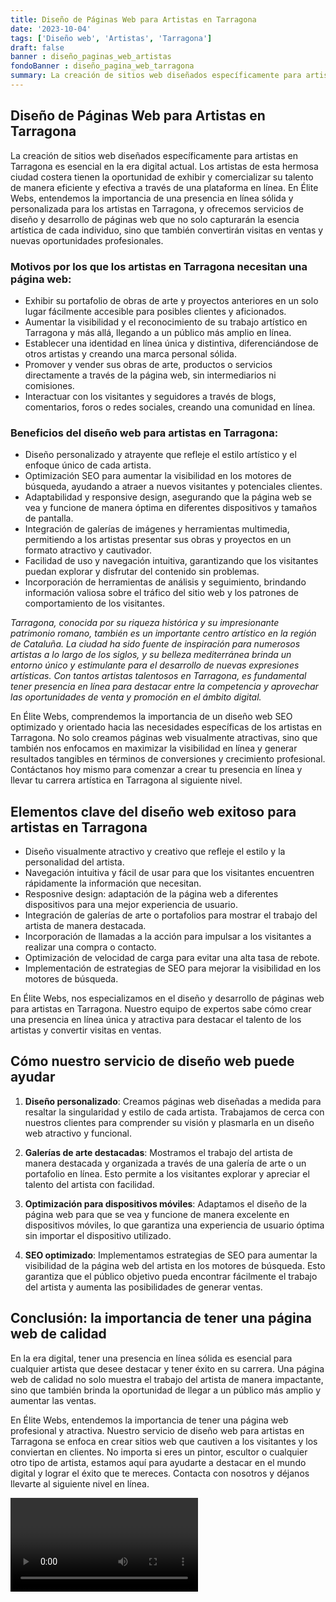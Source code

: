 ```yaml
---
title: Diseño de Páginas Web para Artistas en Tarragona
date: '2023-10-04'
tags: ['Diseño web', 'Artistas', 'Tarragona']
draft: false
banner : diseño_paginas_web_artistas
fondoBanner : diseño_pagina_web_tarragona
summary: La creación de sitios web diseñados específicamente para artistas en Tarragona es esencial en la era digital actual. Los artistas de esta hermosa ciudad costera tienen la oportunidad de exhibir y comercializar su talento de manera eficiente y efectiva a través de una plataforma en línea. En Élite Webs, entendemos la importancia de una presencia en línea sólida y personalizada para los artistas en Tarragona, y ofrecemos servicios de diseño y desarrollo de páginas web que no solo capturarán la esencia artística de cada individuo, sino que también convertirán visitas en ventas y nuevas oportunidades profesionales.
---
```


## **Diseño de Páginas Web para Artistas en Tarragona**

La creación de sitios web diseñados específicamente para artistas en Tarragona es esencial en la era digital actual. Los artistas de esta hermosa ciudad costera tienen la oportunidad de exhibir y comercializar su talento de manera eficiente y efectiva a través de una plataforma en línea. En Élite Webs, entendemos la importancia de una presencia en línea sólida y personalizada para los artistas en Tarragona, y ofrecemos servicios de diseño y desarrollo de páginas web que no solo capturarán la esencia artística de cada individuo, sino que también convertirán visitas en ventas y nuevas oportunidades profesionales.

### **Motivos por los que los artistas en Tarragona necesitan una página web:**

- Exhibir su portafolio de obras de arte y proyectos anteriores en un solo lugar fácilmente accesible para posibles clientes y aficionados.
- Aumentar la visibilidad y el reconocimiento de su trabajo artístico en Tarragona y más allá, llegando a un público más amplio en línea.
- Establecer una identidad en línea única y distintiva, diferenciándose de otros artistas y creando una marca personal sólida.
- Promover y vender sus obras de arte, productos o servicios directamente a través de la página web, sin intermediarios ni comisiones.
- Interactuar con los visitantes y seguidores a través de blogs, comentarios, foros o redes sociales, creando una comunidad en línea.

### **Beneficios del diseño web para artistas en Tarragona:**

- Diseño personalizado y atrayente que refleje el estilo artístico y el enfoque único de cada artista.
- Optimización SEO para aumentar la visibilidad en los motores de búsqueda, ayudando a atraer a nuevos visitantes y potenciales clientes.
- Adaptabilidad y responsive design, asegurando que la página web se vea y funcione de manera óptima en diferentes dispositivos y tamaños de pantalla.
- Integración de galerías de imágenes y herramientas multimedia, permitiendo a los artistas presentar sus obras y proyectos en un formato atractivo y cautivador.
- Facilidad de uso y navegación intuitiva, garantizando que los visitantes puedan explorar y disfrutar del contenido sin problemas.
- Incorporación de herramientas de análisis y seguimiento, brindando información valiosa sobre el tráfico del sitio web y los patrones de comportamiento de los visitantes.

*Tarragona, conocida por su riqueza histórica y su impresionante patrimonio romano, también es un importante centro artístico en la región de Cataluña. La ciudad ha sido fuente de inspiración para numerosos artistas a lo largo de los siglos, y su belleza mediterránea brinda un entorno único y estimulante para el desarrollo de nuevas expresiones artísticas. Con tantos artistas talentosos en Tarragona, es fundamental tener presencia en línea para destacar entre la competencia y aprovechar las oportunidades de venta y promoción en el ámbito digital.*

En Élite Webs, comprendemos la importancia de un diseño web SEO optimizado y orientado hacia las necesidades específicas de los artistas en Tarragona. No solo creamos páginas web visualmente atractivas, sino que también nos enfocamos en maximizar la visibilidad en línea y generar resultados tangibles en términos de conversiones y crecimiento profesional. Contáctanos hoy mismo para comenzar a crear tu presencia en línea y llevar tu carrera artística en Tarragona al siguiente nivel.

<GifSeo />

<Cta />

## Elementos clave del diseño web exitoso para artistas en Tarragona

- Diseño visualmente atractivo y creativo que refleje el estilo y la personalidad del artista.
- Navegación intuitiva y fácil de usar para que los visitantes encuentren rápidamente la información que necesitan.
- Resposnive design: adaptación de la página web a diferentes dispositivos para una mejor experiencia de usuario.
- Integración de galerías de arte o portafolios para mostrar el trabajo del artista de manera destacada.
- Incorporación de llamadas a la acción para impulsar a los visitantes a realizar una compra o contacto.
- Optimización de velocidad de carga para evitar una alta tasa de rebote.
- Implementación de estrategias de SEO para mejorar la visibilidad en los motores de búsqueda.

En Élite Webs, nos especializamos en el diseño y desarrollo de páginas web para artistas en Tarragona. Nuestro equipo de expertos sabe cómo crear una presencia en línea única y atractiva para destacar el talento de los artistas y convertir visitas en ventas.

## Cómo nuestro servicio de diseño web puede ayudar

1. **Diseño personalizado**: Creamos páginas web diseñadas a medida para resaltar la singularidad y estilo de cada artista. Trabajamos de cerca con nuestros clientes para comprender su visión y plasmarla en un diseño web atractivo y funcional.

2. **Galerías de arte destacadas**: Mostramos el trabajo del artista de manera destacada y organizada a través de una galería de arte o un portafolio en línea. Esto permite a los visitantes explorar y apreciar el talento del artista con facilidad.

3. **Optimización para dispositivos móviles**: Adaptamos el diseño de la página web para que se vea y funcione de manera excelente en dispositivos móviles, lo que garantiza una experiencia de usuario óptima sin importar el dispositivo utilizado.

4. **SEO optimizado**: Implementamos estrategias de SEO para aumentar la visibilidad de la página web del artista en los motores de búsqueda. Esto garantiza que el público objetivo pueda encontrar fácilmente el trabajo del artista y aumenta las posibilidades de generar ventas.

## Conclusión: la importancia de tener una página web de calidad

En la era digital, tener una presencia en línea sólida es esencial para cualquier artista que desee destacar y tener éxito en su carrera. Una página web de calidad no solo muestra el trabajo del artista de manera impactante, sino que también brinda la oportunidad de llegar a un público más amplio y aumentar las ventas.

En Élite Webs, entendemos la importancia de tener una página web profesional y atractiva. Nuestro servicio de diseño web para artistas en Tarragona se enfoca en crear sitios web que cautiven a los visitantes y los conviertan en clientes. No importa si eres un pintor, escultor o cualquier otro tipo de artista, estamos aquí para ayudarte a destacar en el mundo digital y lograr el éxito que te mereces. Contacta con nosotros y déjanos llevarte al siguiente nivel en línea.

<Video />

<CtaBot job='Artistas' city='Tarragona'/>

<Gmaps query='Tarragona+españa+maps' />